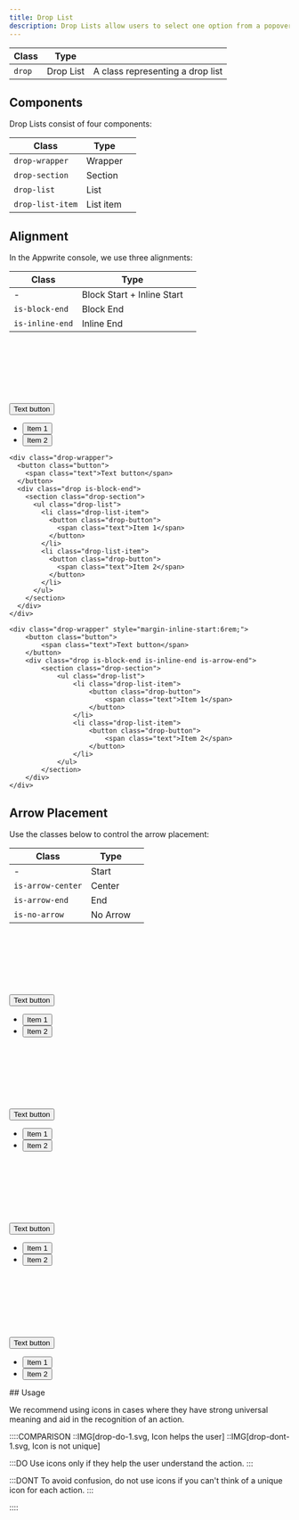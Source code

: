 ```yaml
---
title: Drop List
description: Drop Lists allow users to select one option from a popover menu.
---
```


| Class  | Type      |                                  |
| ------ | --------- | -------------------------------- |
| `drop` | Drop List | A class representing a drop list |

## Components

Drop Lists consist of four components:

| Class            | Type      |     |
| ---------------- | --------- | --- |
| `drop-wrapper`   | Wrapper   |     |
| `drop-section`   | Section   |     |
| `drop-list`      | List      |     |
| `drop-list-item` | List item |     |

## Alignment

In the Appwrite console, we use three alignments:

| Class           | Type                       |     |
| --------------- | -------------------------- | --- |
| -               | Block Start + Inline Start |     |
| `is-block-end`  | Block End                  |     |
| `is-inline-end` | Inline End                 |     |

<Preview noFlex>
<div class="grid-box u-cross-start">
    <div class="drop-wrapper" style="margin-block-start: 8rem">
    <button class="button">
      <span class="text">Text button</span>
    </button>
    <div class="drop">
      <section class="drop-section">
        <ul class="drop-list">
          <li class="drop-list-item">
            <button class="drop-button">
              <span class="text">Item 1</span>
            </button>
          </li>
          <li class="drop-list-item">
            <button class="drop-button">
              <span class="text">Item 2</span>
            </button>
          </li>
        </ul>
      </section>
    </div>
    </div>

    <div class="drop-wrapper">
      <button class="button">
        <span class="text">Text button</span>
      </button>
      <div class="drop is-block-end">
        <section class="drop-section">
          <ul class="drop-list">
            <li class="drop-list-item">
              <button class="drop-button">
                <span class="text">Item 1</span>
              </button>
            </li>
            <li class="drop-list-item">
              <button class="drop-button">
                <span class="text">Item 2</span>
              </button>
            </li>
          </ul>
        </section>
      </div>
    </div>

    <div class="drop-wrapper" style="margin-inline-start:6rem;">
        <button class="button">
            <span class="text">Text button</span>
        </button>
        <div class="drop is-block-end is-inline-end is-arrow-end">
            <section class="drop-section">
                <ul class="drop-list">
                    <li class="drop-list-item">
                        <button class="drop-button">
                            <span class="text">Item 1</span>
                        </button>
                    </li>
                    <li class="drop-list-item">
                        <button class="drop-button">
                            <span class="text">Item 2</span>
                        </button>
                    </li>
                </ul>
            </section>
        </div>
    </div>

</div>
</Preview>

## Arrow Placement

Use the classes below to control the arrow placement:

| Class             | Type     |     |
| ----------------- | -------- | --- |
| -                 | Start    |     |
| `is-arrow-center` | Center   |     |
| `is-arrow-end`    | End      |     |
| `is-no-arrow`     | No Arrow |     |

<Preview noFlex>
  <div class="grid-box u-cross-start">
    <div class="u-flex" style="min-inline-size:12rem">
      <div class="drop-wrapper" style="margin-block-start: 8rem">
        <button class="button">
          <span class="text">Text button</span>
        </button>
        <div class="drop">
          <section class="drop-section">
            <ul class="drop-list">
              <li class="drop-list-item">
                <button class="drop-button">
                  <span class="text">Item 1</span>
                </button>
              </li>
              <li class="drop-list-item">
                <button class="drop-button">
                  <span class="text">Item 2</span>
                </button>
              </li>
            </ul>
          </section>
        </div>
      </div>
    </div>
    <div class="drop-wrapper" style="margin-block-start: 8rem">
      <div class="u-flex u-main-center" style="min-inline-size:12rem">
        <button class="button">
          <span class="text">Text button</span>
        </button>
        <div class="drop is-arrow-center">
          <section class="drop-section">
            <ul class="drop-list">
              <li class="drop-list-item">
                <button class="drop-button">
                  <span class="text">Item 1</span>
                </button>
              </li>
              <li class="drop-list-item">
                <button class="drop-button">
                  <span class="text">Item 2</span>
                </button>
              </li>
            </ul>
          </section>
        </div>
      </div>
    </div>
    <div class="drop-wrapper" style="margin-block-start: 8rem">
      <div class="u-flex u-main-end" style="min-inline-size:12rem">
        <button class="button">
          <span class="text">Text button</span>
        </button>
        <div class="drop is-arrow-end">
          <section class="drop-section">
            <ul class="drop-list">
              <li class="drop-list-item">
                <button class="drop-button">
                  <span class="text">Item 1</span>
                </button>
              </li>
              <li class="drop-list-item">
                <button class="drop-button">
                  <span class="text">Item 2</span>
                </button>
              </li>
            </ul>
          </section>
        </div>
      </div>
    </div>
    <div class="drop-wrapper" style="margin-block-start: 8rem;">
      <div class="u-flex" style="min-inline-size:12rem">
        <button class="button is-full-width">
          <span class="text">Text button</span>
        </button>
        <div class="drop is-no-arrow">
          <section class="drop-section">
            <ul class="drop-list">
              <li class="drop-list-item">
                <button class="drop-button">
                  <span class="text">Item 1</span>
                </button>
              </li>
              <li class="drop-list-item">
                <button class="drop-button">
                  <span class="text">Item 2</span>
                </button>
              </li>
            </ul>
          </section>
        </div>
      </div>
    </div>
  </div>
</Preview>
## Usage

We recommend using icons in cases where they have strong universal meaning and aid in the recognition of an action.

::::COMPARISON
::IMG[drop-do-1.svg, Icon helps the user]
::IMG[drop-dont-1.svg, Icon is not unique]

:::DO
Use icons only if they help the user understand the action.
:::

:::DONT
To avoid confusion, do not use icons if you can't think of a unique icon for each action.
:::

::::
